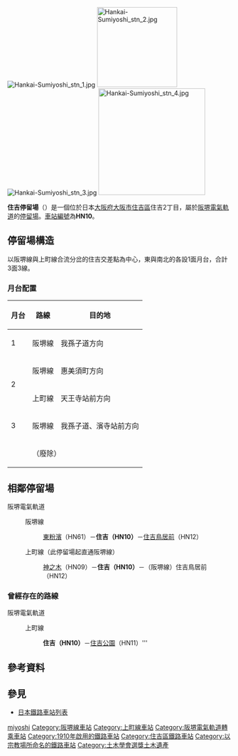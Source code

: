 {{日本車站資訊
|公司色      = #008040
|文字色    = 
|站名      = 住吉停留場
|圖片      = 
|圖片說明  = 
|日文原名  = 住吉
|平假名  = すみよし
|羅馬拼音  = SUMIYOSHI
|所在地    = {{JPN}}[[大阪府|大阪府]][[大阪市|大阪市]][[住吉區|住吉區]]住吉2丁目
|座標      = {{coord|34|36|51.9|N|135|29|30.7|E|type:railwaystation_region:JP-27|display=inline,title}}
|啟用年月日= 1910年（明治43年）10月1日
|廢站年月日= 
|車站構造  = [[地面車站|地面車站]]
|月台配置  = 合計3面3線
|乘客人數  = 
|上下車人次= 
|統計年度  = 
|轉車      = [[住吉大社站|住吉大社站]]（[[南海電氣鐵道|南海電氣鐵道]][[南海本線|南海本線]]）
|adjacent = {{Adjacent stations|system=阪堺電氣軌道
|line1=阪堺線|left1=東粉濱|right1=住吉鳥居前|note-left1=HN61<br />0.4km|note-mid1=<span style="background-color:#ffffff; color:#000000; border:1px solid #000000; text-align:center;"> HN10 </span><br />距離[[惠美須町站|惠美須町]]4.6km|note-right1=HN12<br />0.2km
|line2=上町線|left2=神之木|through-right2=[[阪堺線|阪堺線]]|note-left2=HN09<br />0.6km|note-mid2=<span style="background-color:#ffffff; color:#000000; border:1px solid #000000; text-align:center;"> HN10 </span><br />距離[[天王寺站|天王寺站前]]4.4km}}
}}

[[File:Hankai-Sumiyoshi_stn_1.jpg|thumb]]
[[File:Hankai-Sumiyoshi_stn_2.jpg|180px]]
[[File:Hankai-Sumiyoshi_stn_3.jpg|thumb]]
[[File:Hankai-Sumiyoshi_stn_4.jpg|240px]]

'''住吉停留場'''（{{jpn|j=住吉停留場|hg=すみよしていりゅうじょう|rm=Sumiyoshi teiryūjō|f=y}}）是一個位於日本[[大阪府|大阪府]][[大阪市|大阪市]][[住吉區|住吉區]]住吉2丁目，屬於[[阪堺電氣軌道|阪堺電氣軌道]]的[[鐵路車站|停留場]]。[[車站編號|車站編號]]為'''HN10'''。

== 停留場構造 ==
以阪堺線與上町線合流分岔的住吉交差點為中心，東與南北的{{link-ja|安全地帶 (交通)|安全地帯 (交通)|安全地帶}}各設1面月台，合計3面3線。

=== 月台配置 ===
{| class=wikitable
|-
!月台!!路線!!目的地
|-
|1
|{{Color|green|■}}阪堺線
|我孫子道方向
|-
|rowspan="2"|2
|{{Color|green|■}}阪堺線
|惠美須町方向
|-
|{{Color|orange|■}}上町線
|天王寺站前方向
|-
|3
|{{Color|green|■}}阪堺線
|我孫子道、濱寺站前方向
|-
|{{Color|gray|4}}
|colspan=3|{{Color|gray|（停用）}}（廢除）
|}

== 相鄰停留場 ==
;阪堺電氣軌道
:{{Color|green|■}}阪堺線
::[[東粉濱停留場|東粉濱]]（HN61）－'''住吉（HN10）'''－[[住吉鳥居前停留場|住吉鳥居前]]（HN12）
:{{Color|orange|■}}上町線（此停留場起直通阪堺線）
::[[神之木停留場|神之木]]（HN09）－'''住吉（HN10）'''－（阪堺線）住吉鳥居前（HN12）

=== 曾經存在的路線 ===
;阪堺電氣軌道
:{{Color|orange|■}}上町線
::'''住吉（HN10）'''－[[住吉公園站|住吉公園]]（HN11）'''

== 參考資料 ==
{{Reflist}}

== 參見 ==
{{commonscat|Sumiyoshi Station (Osaka)}}
* [[日本鐵路車站列表|日本鐵路車站列表]]

{{阪堺線}}
{{上町線}}

{{DEFAULTSORT:Sumiyoshi}}
[[Category:日本鐵路車站_Su|miyoshi]]
[[Category:阪堺線車站|Category:阪堺線車站]]
[[Category:上町線車站|Category:上町線車站]]
[[Category:阪堺電氣軌道轉乘車站|Category:阪堺電氣軌道轉乘車站]]
[[Category:1910年啟用的鐵路車站|Category:1910年啟用的鐵路車站]]
[[Category:住吉區鐵路車站|Category:住吉區鐵路車站]]
[[Category:以宗教場所命名的鐵路車站|Category:以宗教場所命名的鐵路車站]]
[[Category:土木學會選獎土木遺產|Category:土木學會選獎土木遺產]]